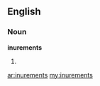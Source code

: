 ==English==

===Noun===
'''inurements'''

# {{plural of|[[inurement]]}}

[[ar:inurements]]
[[my:inurements]]